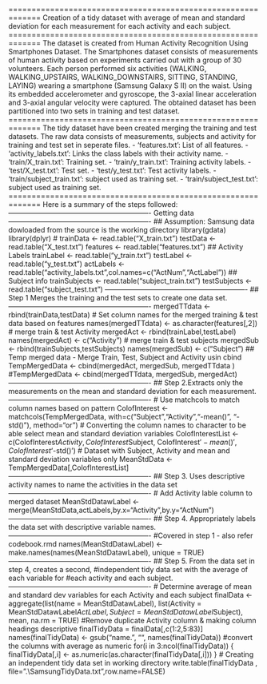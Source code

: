 =============================================================
Creation of a tidy dataset with average of mean and standard deviation for each measurement for each activity and each subject.
=============================================================
The dataset is created from Human Activity Recognition Using Smartphones Dataset. The Smartphones dataset consists of measurements of human activity based on experiments  carried out with a group of 30 volunteers. Each person performed six activities (WALKING, 
WALKING_UPSTAIRS, WALKING_DOWNSTAIRS, SITTING, STANDING, LAYING) wearing a smartphone (Samsung Galaxy S II) on the waist. Using its embedded accelerometer and gyroscope, the 3-axial linear acceleration and 3-axial angular velocity were captured. The obtained 
dataset has been partitioned into two sets in training and test dataset.
=============================================================
The tidy dataset have been created merging the training and test datasets. The raw data consists of measurements, subjects and activity for training  and test set in seperate files.
- 'features.txt': List of all features.
- 'activity_labels.txt': Links the class labels with their activity name.
- 'train/X_train.txt': Training set.
- 'train/y_train.txt': Training activity labels.
- 'test/X_test.txt': Test set.
- 'test/y_test.txt': Test activity labels.
- 'train/subject_train.txt': subject used as training set. 
- 'train/subject_test.txt': subject used as training set. 
=============================================================
Here is a summary of the steps followed:
-------------------------------------------------------------
Getting data
-------------------------------------------------------------
## Assumption: Samsung data dowloaded from the source is the working directory
library(gdata) 
library(dplyr) 
#
trainData <- read.table("X_train.txt")
testData  <- read.table("X_test.txt")
features  <- read.table("features.txt")
## Activity Labels
trainLabel  <- read.table("y_train.txt")
testLabel  <- read.table("y_test.txt")
actLabels   <- read.table("activity_labels.txt",col.names=c("ActNum","ActLabel"))
## Subject info
trainSubjects <- read.table("subject_train.txt")
testSubjects <- read.table("subject_test.txt")
-------------------------------------------------------------
## Step 1 Merges the training and the test sets to create one data set.
-------------------------------------------------------------
mergedTTdata <- rbind(trainData,testData)
# Set column names for the merged training & test data based on features
names(mergedTTdata) <- as.character(features[,2])
# merge train  & test Activity 
mergedAct <- rbind(trainLabel,testLabel)
names(mergedAct) <- c("Activity")
# merge train & test subjects
mergedSub <- rbind(trainSubjects,testSubjects)
names(mergedSub) <- c("Subject")
## Temp merged data  - Merge Train, Test, Subject and Activity usin cbind
TempMergedData <- cbind(mergedAct, mergedSub, mergedTTdata )
#TempMergedData <- cbind(mergedTTdata, mergedSub, mergedAct)
-------------------------------------------------------------
## Step 2.Extracts only the measurements on the mean and standard deviation for each measurement.
-------------------------------------------------------------
# Use matchcols to match column names based on pattern
ColofInterest <- matchcols(TempMergedData, with=c("Subject","Activity","-mean()", "-std()"), method="or")
# Converting the column names to character to be able select mean and standard deviation variables 
ColofInterestList <- c(ColofInterest$Activity, ColofInterest$Subject, ColofInterest$'-mean()',ColofInterest$'-std()')
# Dataset with Subject, Activity and mean and standard deviation variables only
MeanStdData <- TempMergedData[,ColofInterestList]
-------------------------------------------------------------
## Step 3. Uses descriptive activity names to name the activities in the data set
-------------------------------------------------------------
# Add Activity lable column to merged dataset
MeanStdDatawLabel <- merge(MeanStdData,actLabels,by.x="Activity",by.y="ActNum")
-------------------------------------------------------------
## Step 4. Appropriately labels the data set with descriptive variable names. 
-------------------------------------------------------------
#Covered in step 1  - also refer codebook.rmd
names(MeanStdDatawLabel) <- make.names(names(MeanStdDatawLabel), unique = TRUE)
-------------------------------------------------------------
## Step 5. From the data set in step 4, creates a second, 
#independent tidy data set with the average of each variable for 
#each activity and each subject.
-------------------------------------------------------------
# Determine average of mean and standard dev variables for each Activity and each subject
finalData <- aggregate(list(name = MeanStdDatawLabel), list(Activity = MeanStdDatawLabel$ActLabel, Subject = MeanStdDatawLabel
$Subject), mean, na.rm = TRUE)
#Remove duplicate Activity column & making column headings descriptive
finalTidyData = finalData[,c(1:2,5:83)]
names(finalTidyData) <- gsub("name.", "", names(finalTidyData))
#convert the columns with average as numeric
for(i in 3:ncol(finalTidyData)) {
    finalTidyData[,i] <- as.numeric(as.character(finalTidyData[,i]))
}
# Creating an independent tidy data set in working directory
write.table(finalTidyData , file=".\\SamsungTidyData.txt",row.name=FALSE)